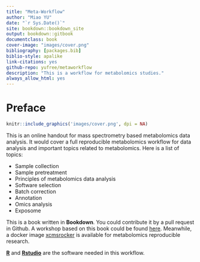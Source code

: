 ```yaml
---
title: "Meta-Workflow"
author: "Miao YU"
date: "`r Sys.Date()`"
site: bookdown::bookdown_site
output: bookdown::gitbook
documentclass: book
cover-image: "images/cover.png"
bibliography: [packages.bib]
biblio-style: apalike
link-citations: yes
github-repo: yufree/metaworkflow
description: "This is a workflow for metabolomics studies."
always_allow_html: yes
---
```


# Preface {.unnumbered}

```r
knitr::include_graphics('images/cover.png', dpi = NA)
```

This is an online handout for mass spectrometry based metabolomics data analysis. It would cover a full reproducible metabolomics workflow for data analysis and important topics related to metabolomics. Here is a list of topics:

-   Sample collection
-   Sample pretreatment
-   Principles of metabolomics data analysis
-   Software selection
-   Batch correction
-   Annotation
-   Omics analysis
-   Exposome

This is a book written in **Bookdown**. You could contribute it by a pull request in Github. A workshop based on this book could be found [here](https://github.com/yufree/mdaw). Meanwhile, a docker image [xcmsrocker](https://hub.docker.com/r/yufree/xcmsrocker/) is available for metabolomics reproducible research.

[**R**](https://www.r-project.org/) and [**Rstudio**](https://www.rstudio.com/) are the software needed in this workflow.

```{=html}
<script>
  (function(i,s,o,g,r,a,m){i['GoogleAnalyticsObject']=r;i[r]=i[r]||function(){
  (i[r].q=i[r].q||[]).push(arguments)},i[r].l=1*new Date();a=s.createElement(o),
  m=s.getElementsByTagName(o)[0];a.async=1;a.src=g;m.parentNode.insertBefore(a,m)
  })(window,document,'script','https://www.google-analytics.com/analytics.js','ga');

  ga('create', 'UA-43118729-1', 'auto');
  ga('send', 'pageview');

</script>
```
